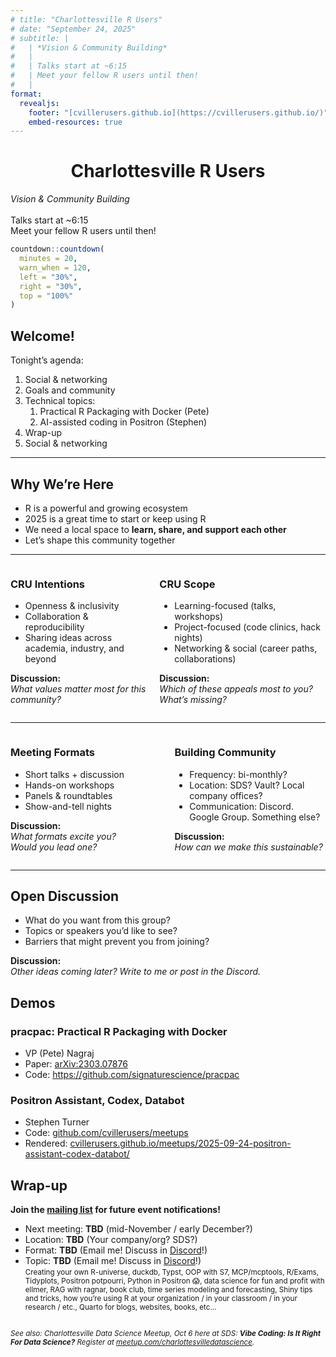 ```yaml
---
# title: "Charlottesville R Users"
# date: "September 24, 2025"
# subtitle: |
#   | *Vision & Community Building*
#   | 
#   | Talks start at ~6:15 
#   | Meet your fellow R users until then!
#   | 
format: 
  revealjs:
    footer: "[cvillerusers.github.io](https://cvillerusers.github.io/)"
    embed-resources: true
---
```


# Charlottesville R Users {style="text-align: center;"}

*Vision & Community Building*
<br><br>
Talks start at ~6:15  
Meet your fellow R users until then!

```r
countdown::countdown(
  minutes = 20,
  warn_when = 120,
  left = "30%",
  right = "30%",
  top = "100%"
)
```


## Welcome!

Tonight's agenda: 

1. Social & networking
2. Goals and community
3. Technical topics: 
   1. Practical R Packaging with Docker (Pete)
   2. AI-assisted coding in Positron (Stephen)
4. Wrap-up
5. Social & networking

---

## Why We're Here

- R is a powerful and growing ecosystem 
- 2025 is a great time to start or keep using R 
- We need a local space to **learn, share, and support each other**  
- Let's shape this community together

---

:::: {.columns}

::: {.column width="45%"}

### CRU Intentions

- Openness & inclusivity  
- Collaboration & reproducibility  
- Sharing ideas across academia, industry, and beyond

**Discussion:**  
_What values matter most for this community?_

:::

::: {.column width="55%"}

### CRU Scope

- Learning-focused (talks, workshops)  
- Project-focused (code clinics, hack nights)  
- Networking & social (career paths, collaborations)

**Discussion:**  
*Which of these appeals most to you?*  
*What’s missing?*

:::
::::

---

:::: {.columns}
::: {.column width="50%"}

### Meeting Formats

- Short talks + discussion  
- Hands-on workshops  
- Panels & roundtables  
- Show-and-tell nights

**Discussion:**  
*What formats excite you?*  
*Would you lead one?*

:::

::: {.column width="50%"}
### Building Community

- Frequency: bi-monthly?  
- Location: SDS? Vault? Local company offices?
- Communication: Discord. Google Group. Something else?

**Discussion:**  
*How can we make this sustainable?*

:::
::::
---

## Open Discussion

- What do you want from this group?  
- Topics or speakers you’d like to see?  
- Barriers that might prevent you from joining?

**Discussion:**  
*Other ideas coming later? Write to me or post in the Discord.*

## Demos

### pracpac: Practical R Packaging with Docker

- VP (Pete) Nagraj
- Paper: [arXiv:2303.07876](https://arxiv.org/abs/2303.07876)
- Code: [https://github.com/signaturescience/pracpac](https://github.com/signaturescience/pracpac)

### Positron Assistant, Codex, Databot

- Stephen Turner
- Code: [github.com/cvillerusers/meetups](https://github.com/cvillerusers/meetups)
- Rendered: [cvillerusers.github.io/meetups/2025-09-24-positron-assistant-codex-databot/](https://cvillerusers.github.io/meetups/2025-09-24-positron-assistant-codex-databot/)

## Wrap-up

**Join the [mailing list](https://groups.google.com/g/cvillerusers) for future event notifications!**

- Next meeting: **TBD** (mid-November / early December?)
- Location: **TBD** (Your company/org? SDS?)
- Format: **TBD** (Email me! Discuss in [Discord](https://discord.gg/MZ49Zar4gA)!)
- Topic: **TBD** (Email me! Discuss in [Discord](https://discord.gg/MZ49Zar4gA)!)  
<small>Creating your own R-universe, duckdb, Typst, OOP with S7, MCP/mcptools, R/Exams, Tidyplots, Positron potpourri, Python in Positron 😱, data science for fun and profit with ellmer, RAG with ragnar, book club, time series modeling and forecasting, Shiny tips and tricks, how you're using R at your organization / in your classroom / in your research / etc., Quarto for blogs, websites, books, etc...</small>

<small><br>_See also: Charlottesville Data Science Meetup, Oct 6 here at SDS: **Vibe Coding: Is It Right For Data Science?** Register at [meetup.com/charlottesvilledatascience](https://www.meetup.com/charlottesvilledatascience/events/311090078/)._</small>